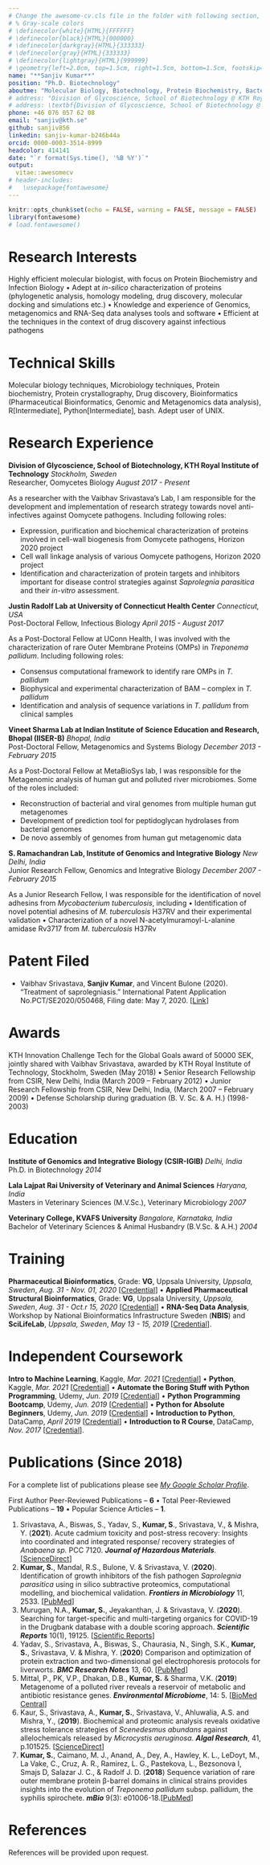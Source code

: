 ---
# Change the awesome-cv.cls file in the folder with following section, for better shade of black for the text.
# % Gray-scale colors
# \definecolor{white}{HTML}{FFFFFF}
# \definecolor{black}{HTML}{000000}
# \definecolor{darkgray}{HTML}{333333}
# \definecolor{gray}{HTML}{333333}
# \definecolor{lightgray}{HTML}{999999}
# \geometry{left=2.0cm, top=1.5cm, right=1.5cm, bottom=1.5cm, footskip=.5cm}
name: "**Sanjiv Kumar**"
position: "Ph.D. Biotechnology"
aboutme: "Molecular Biology, Biotechnology, Protein Biochemistry, Bacteriology, Bioinformatics"
# address: "Division of Glycoscience, School of Biotechnology @ KTH Royal Institute of Technology"
# address: \textbf{Division of Glycoscience, School of Biotechnology @ KTH Royal Institute of Technology}
phone: +46 076 057 62 08
email: "sanjiv@kth.se"
github: sanjiv856
linkedin: sanjiv-kumar-b246b44a
orcid: 0000-0003-3514-8999
headcolor: 414141
date: "`r format(Sys.time(), '%B %Y')`"
output: 
  vitae::awesomecv
# header-includes:
#   \usepackage{fontawesome}
---
```{r setup, include=FALSE}
knitr::opts_chunk$set(echo = FALSE, warning = FALSE, message = FALSE)
library(fontawesome)
# load.fontawesome()
```
# Research Interests

Highly efficient molecular biologist, with focus on Protein Biochemistry and Infection Biology • Adept at _in-silico_ characterization of proteins (phylogenetic analysis, homology modeling, drug discovery, molecular docking and simulations etc.) • Knowledge and experience of Genomics, metagenomics and RNA-Seq data analyses tools and software • Efficient at the techniques in the context of drug discovery against infectious pathogens

# Technical Skills

Molecular biology techniques, Microbiology techniques, Protein biochemistry, Protein crystallography, Drug discovery, Bioinformatics (Pharmaceutical Bioinformatics, Genomic and Metagenomics data analysis), R[Intermediate], Python[Intermediate], bash. Adept user of UNIX.

# Research Experience

**<span style="font-size:1em;">Division of Glycoscience, School of Biotechnology, KTH Royal Institute of Technology</span>** \hfill _Stockholm, Sweden_  
Researcher, Oomycetes Biology  \hfill _August 2017 - Present_  

As a researcher with the Vaibhav Srivastava's Lab, I am responsible for the development and implementation of research strategy towards novel anti-infectives against Oomycete pathogens. Including following roles:

 - Expression, purification and biochemical characterization of proteins involved in cell-wall biogenesis from Oomycete pathogens, Horizon 2020 project 
 - Cell wall linkage analysis of various Oomycete pathogens, Horizon 2020 project
 - Identification and characterization of protein targets and inhibitors important for disease control strategies against _Saprolegnia parasitica_ and their _in-vitro_ assessment.

**<span style="font-size:1em;">Justin Radolf  Lab at University of Connecticut Health Center</span>** \hfill _Connecticut, USA_  
Post-Doctoral Fellow, Infectious Biology \hfill _April 2015 - August 2017_  

As a Post-Doctoral Fellow at UConn Health, I was involved with the characterization of rare Outer Membrane Proteins (OMPs) in _Treponema pallidum_. Including following roles:

 - Consensus computational framework to identify rare OMPs in _T. pallidum_
 - Biophysical and experimental characterization of BAM – complex in _T. pallidum_ 
 - Identification and analysis of sequence variations in _T. pallidum_ from clinical samples

**<span style="font-size:1em;">Vineet Sharma Lab at Indian Institute of Science Education and Research, Bhopal (IISER-B)</span>** \hfill _Bhopal, India_  
Post-Doctoral Fellow, Metagenomics and Systems Biology \hfill _December 2013 - February 2015_  

As a Post-Doctoral Fellow at MetaBioSys lab, I was responsible for the Metagenomic analysis of human gut and polluted river microbiomes. Some of the roles included:

 - Reconstruction of bacterial and viral genomes from multiple human gut metagenomes
 - Development of prediction tool for peptidoglycan hydrolases from bacterial genomes
 - De novo assembly of genomes from human gut metagenomic data

**<span style="font-size:1em;">S. Ramachandran Lab, Institute of Genomics and Integrative Biology</span>** \hfill _New Delhi, India_  
Junior Research Fellow, Genomics and Integrative Biology \hfill _December 2007 - February 2015_  

As a Junior Research Fellow, I was responsible for the identification of novel adhesins from _Mycobacterium tuberculosis_, including • Identification of novel potential adhesins of _M. tuberculosis_ H37RV and their experimental validation • Characterization of a novel N-acetylmuramoyl-L-alanine amidase Rv3717 from _M. tuberculosis_ H37Rv

# Patent Filed
 - Vaibhav Srivastava, **Sanjiv Kumar**, and Vincent Bulone (2020). “Treatment of saprolegniasis.” International Patent Application No.PCT/SE2020/050468, Filing date: May 7, 2020.  [[Link](https://patentscope.wipo.int/search/en/detail.jsf?docId=WO2020246927)]

# Awards
KTH Innovation Challenge Tech for the Global Goals award of 50000 SEK, jointly shared with Vaibhav Srivastava, awarded by KTH Royal Institute of Technology, Stockholm, Sweden (May 2018)
•	Senior Research Fellowship from CSIR, New Delhi, India (March 2009 – February 2012)
•	Junior Research Fellowship from CSIR, New Delhi, India, (March 2007 – February 2009)
•	Defense Scholarship during graduation (B. V. Sc. & A. H.) (1998-2003)

# Education
**<span style="font-size:1em;">Institute of Genomics and Integrative Biology (CSIR-IGIB)</span>** \hfill _Delhi, India_  
Ph.D. in Biotechnology \hfill _2014_

**<span style="font-size:1em;">Lala Lajpat Rai University of Veterinary and Animal Sciences</span>** \hfill _Haryana, India_  
Masters in Veterinary Sciences (M.V.Sc.), Veterinary Microbiology \hfill _2007_

**<span style="font-size:1em;">Veterinary College, KVAFS University</span>** \hfill _Bangalore, Karnataka, India_  
Bachelor of Veterinary Sciences & Animal Husbandry (B.V.Sc. & A.H.) \hfill _2004_

# Training

**Pharmaceutical Bioinformatics**, Grade: **VG**, Uppsala University, _Uppsala, Sweden_, _Aug. 31 - Nov. 01, 2020_ [[Credential](https://drive.google.com/file/d/12iLN_v139fyi-sXLBS6Dflrhapb81U2g/view?usp=sharing)] • **Applied Pharmaceutical Structural Bioinformatics**, Grade: **VG**, Uppsala University, _Uppsala, Sweden_, _Aug. 31 - Oct.r 15, 2020_ [[Credential](https://drive.google.com/file/d/12iLN_v139fyi-sXLBS6Dflrhapb81U2g/view?usp=sharing)] • **RNA-Seq Data Analysis**, Workshop by National Bioinformatics Infrastructure Sweden (**NBIS**) and **SciLifeLab**, _Uppsala, Sweden_, _May 13 - 15, 2019_  [[Credential](https://drive.google.com/file/d/1q346hxeIJr0rdkLO_Z9K-4v88jdMH8KM/view?usp=sharing)]. 

# Independent Coursework
**Intro to Machine Learning**, Kaggle, _Mar. 2021_ [[Credential](https://www.kaggle.com/learn/certification/sanjiv856/intro-to-machine-learning)]  • **Python**, Kaggle, _Mar. 2021_ [[Credential](https://www.kaggle.com/learn/certification/sanjiv856/python)] • **Automate the Boring Stuff with Python Programming**, Udemy, _Jun. 2019_ [[Credential](https://udemy-certificate.s3.amazonaws.com/pdf/UC-GUFI85SI.pdf)] • **Python Programming Bootcamp**, Udemy, _Jun. 2019_ [[Credential](https://www.datacamp.com/statement-of-accomplishment/course/825c18da84c0cc7653bf4b1928d9550b6b4ab461)] • **Python for Absolute Beginners**, Udemy, _Jun. 2019_ [[Credential](https://www.udemy.com/certificate/UC-I6SOJON2/)] • **Introduction to Python**, DataCamp, _April 2019_ [[Credential](https://www.datacamp.com/statement-of-accomplishment/course/825c18da84c0cc7653bf4b1928d9550b6b4ab461)] • **Introduction to R Course**, DataCamp, _Nov. 2017_ [[Credential](https://www.datacamp.com/statement-of-accomplishment/course/a680518c646e1e99598e3f2f47b5fb659f4d86ec)].

# Publications (Since 2018)
For a complete list of publications please see [*My Google Scholar Profile*](https://scholar.google.com/citations?user=ML7X29AAAAAJ&hl=en).

First Author Peer-Reviewed Publications – **6** • Total Peer-Reviewed Publications – **19** • Popular Science Articles – **1**.

1.	Srivastava, A., Biswas, S., Yadav, S., **Kumar, S**., Srivastava, V., & Mishra, Y. (**2021**). Acute cadmium toxicity and post-stress recovery: Insights into coordinated and integrated response/ recovery strategies of _Anabaena sp._ PCC 7120. _**Journal of Hazardous Materials**_. [[ScienceDirect](https://www.sciencedirect.com/science/article/pii/S0304389420328132)]
2. **Kumar, S.**, Mandal, R.S., Bulone, V. & Srivastava, V. (**2020**). Identification of growth inhibitors of the fish pathogen _Saprolegnia parasitica_ using in silico subtractive proteomics, computational modelling, and biochemical validation. _**Frontiers in Microbiology**_ 11, 2533. [[PubMed](https://pubmed.ncbi.nlm.nih.gov/33178154/)]
3.	Murugan, N.A., **Kumar, S.**, Jeyakanthan, J. & Srivastava, V. (**2020**). Searching for target-specific and multi-targeting organics for COVID-19 in the Drugbank database with a double scoring approach. _**Scientific Reports**_ 10(1), 19125. [[Scientific Reports](https://www.nature.com/articles/s41598-020-75762-7)]
4.	Yadav, S., Srivastava, A., Biswas, S., Chaurasia, N., Singh, S.K., **Kumar, S.**, Srivastava, V. & Mishra, Y. (**2020**) Comparison and optimization of protein extraction and two-dimensional gel electrophoresis protocols for liverworts. _**BMC Research Notes**_ 13, 60. [[PubMed](https://pubmed.ncbi.nlm.nih.gov/32028996/)]
5.	Mittal, P., PK, V.P., Dhakan, D.B., **Kumar, S.** & Sharma, V.K. (**2019**) Metagenome of a polluted river reveals a reservoir of metabolic and antibiotic resistance genes. _**Environmental Microbiome**_, 14: 5. [[BioMed Central](https://environmentalmicrobiome.biomedcentral.com/articles/10.1186/s40793-019-0345-3)]
6.	Kaur, S., Srivastava, A., **Kumar, S.**, Srivastava, V., Ahluwalia, A.S. and Mishra, Y., (**2019**). Biochemical and proteomic analysis reveals oxidative stress tolerance strategies of _Scenedesmus abundans_ against allelochemicals released by _Microcystis aeruginosa_. _**Algal Research**_, 41, p.101525. [[ScienceDirect](https://www.sciencedirect.com/science/article/pii/S2211926419302656)]
7.	**Kumar, S.**, Caimano, M. J., Anand, A., Dey, A., Hawley, K. L., LeDoyt, M., La Vake, C., Cruz, A. R., Ramirez, L. G., Pastekova, L., Bezsonova I, Smajs D, Salazar J. C., & Radolf J. D. (**2018**) Sequence variation of rare outer membrane protein β-barrel domains in clinical strains provides insights into the evolution of _Treponema pallidum_ subsp. pallidum, the syphilis spirochete. _**mBio**_ 9(3): e01006-18.[[PubMed](https://pubmed.ncbi.nlm.nih.gov/29895642/)]

# References
References will be provided upon request.